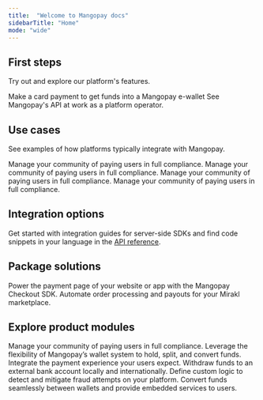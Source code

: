 ```yaml
---
title:  "Welcome to Mangopay docs"
sidebarTitle: "Home"
mode: "wide"
---
```


## First steps
Try out and explore our platform's features.

<CardGroup cols={2}>
  <Card title="Make a card payment" href="/make-card-payment">
    Make a card payment to get funds into a Mangopay e-wallet
  </Card>
  <Card title="Explore demo" href="https://demo-marketplace.mangopay.com/">
    See Mangopay's API at work as a platform operator.
  </Card>
</CardGroup>

## Use cases
See examples of how platforms typically integrate with Mangopay.

<CardGroup cols={2}>
  <Card title="Product Marketplaces" href="/use-cases/product-marketplaces">
    Manage your community of paying users in full compliance.
  </Card>
  <Card title="Product Marketplaces" href="/use-cases/product-marketplaces">
    Manage your community of paying users in full compliance.
  </Card>
  <Card title="Product Marketplaces" href="/use-cases/product-marketplaces">
    Manage your community of paying users in full compliance.
  </Card>
  <Card title="Product Marketplaces" href="/use-cases/product-marketplaces">
    Manage your community of paying users in full compliance.
  </Card>
</CardGroup>


## Integration options
Get started with integration guides for server-side SDKs and find code snippets in your language in the [API reference](/api-reference/introduction).
<CardGroup cols={3}>
  <Card title="Node.js" icon="node" href="/sdks/nodejs">
  </Card>
  <Card title="PHP" icon="php" href="/sdks/php">
  </Card>
  <Card title="Python" icon="python" href="/sdks/python">
  </Card>
  <Card title=".NET" icon="code" href="/sdks/net">
  </Card>
  <Card title="Java" icon="java" href="/sdks/java">
  </Card>
  <Card title="Ruby" icon="gem" href="/sdks/ruby">
  </Card>
</CardGroup>

## Package solutions
<CardGroup cols={2}>
  <Card title="Checkout SDK" href="/sdks/checkout">
    Power the payment page of your website or app with the Mangopay Checkout SDK.
  </Card>
  <Card title="Mirakl connector" href="/connectors/mirakl">
    Automate order processing and payouts for your Mirakl marketplace.
  </Card>
</CardGroup>

## Explore product modules
<CardGroup cols={2}>
  <Card title="Users" href="/guides/users/introduction-types">
    Manage your community of paying users in full compliance.
  </Card>
  <Card title="Wallets" href="/guides/e-wallet-system">
    Leverage the flexibility of Mangopay’s wallet system to hold, split, and convert funds.
  </Card>
  <Card title="Payments" href="/guides/currencies">
    Integrate the payment experience your users expect.
  </Card>
  <Card title="Payouts" href="/guides/payouts">
    Withdraw funds to an external bank account locally and internationally.
  </Card>
  <Card title="Fraud prevention" href="/guides/fraud-prevention/rules">
    Define custom logic to detect and mitigate fraud attempts on your platform.
  </Card>
  <Card title="FX" href="/guides/fx">
    Convert funds seamlessly between wallets and provide embedded services to users.
  </Card>
</CardGroup>